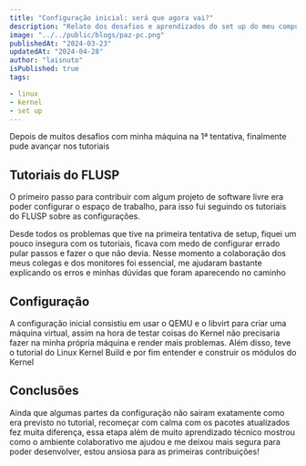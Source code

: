 ```yaml
---
title: "Configuração inicial: será que agora vai?"
description: "Relato dos desafios e aprendizados do set up do meu computador para a disciplina de  MAC0470 "
image: "../../public/blogs/paz-pc.png"
publishedAt: "2024-03-23"
updatedAt: "2024-04-28"
author: "laisnuto"
isPublished: true
tags:

- linux
- kernel
- set up
---
```


Depois de muitos desafios com minha máquina na 1ª tentativa, finalmente pude avançar nos tutoriais

## Tutoriais do FLUSP

O primeiro passo para contribuir com algum projeto de software livre era poder configurar o espaço de trabalho, para isso fui seguindo os tutoriais do FLUSP sobre as configurações.

Desde todos os problemas que tive na primeira tentativa de setup, fiquei um pouco insegura com os tutoriais, ficava com medo de configurar errado pular passos e fazer o que não devia. Nesse momento a colaboração dos meus colegas e dos monitores foi essencial, me ajudaram bastante explicando os erros e minhas dúvidas que foram aparecendo no caminho

## Configuração

A configuração inicial consistiu em usar o QEMU e o libvirt para criar uma máquina virtual, assim na hora de testar coisas do Kernel não precisaria fazer na minha própria máquina e render mais problemas. Além disso, teve o tutorial do Linux Kernel Build e por fim entender e construir os módulos do Kernel


## Conclusões

Ainda que algumas partes da configuração não sairam exatamente como era previsto no tutorial, recomeçar com calma com os pacotes atualizados fez muita diferença, essa etapa além de muito aprendizado técnico mostrou como o ambiente colaborativo me ajudou e me deixou mais segura para poder desenvolver, estou ansiosa para as primeiras contribuições!